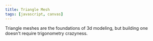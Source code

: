 ```yaml
---
title: Triangle Mesh
tags: [javascript, canvas]
---
```


Triangle meshes are the foundations of 3d modeling, but building one doesn't require trigonometry crazyness.
